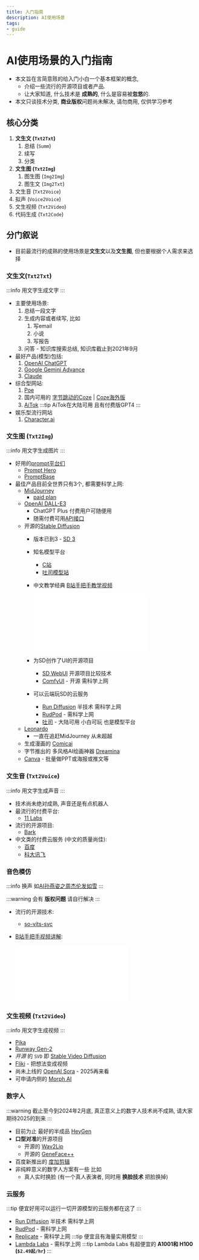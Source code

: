 ```yaml
---
title: 入门指南
description: AI使用场景
tags:
- guide
---
```


# AI使用场景的入门指南

- 本文旨在言简意赅的给入门小白一个基本框架的概念, 
  - 介绍一些流行的开源项目或者产品. 
  - 让大家知道, 什么技术是 __成熟的__, 什么是容易被**忽悠**的.
- 本文只谈技术分类, **商业版权**问题尚未解决, 请勿商用, 仅供学习参考

## 核心分类

1. **文生文 (`Txt2Txt`)**
   1. 总结 (`Summ`)
   2. 续写
   3. 分类
2. **文生图 (`Txt2Img`)**
   1. 图生图 (`Img2Img`)
   2. 图生文 (`Img2Txt`)
3. 文生音 (`Txt2Voice`)
4. 拟声 (`Voice2Voice`)
5. 文生视频 (`Txt2Video`)
6. 代码生成 (`Txt2Code`)

## 分门叙说

- 目前最流行的成熟的使用场景是**文生文**以及**文生图**, 但也要根据个人需求来选择

### 文生文(`Txt2Txt`)
:::info
用文字生成文字
:::
- 主要使用场景:
  1. 总结一段文字
  2. 生成内容或者续写, 比如
     1. 写email
     2. 小说
     3. 写报告
  3. 问答 - 知识库搜索总结, 知识库截止到2021年9月
- 最好产品(模型)包括: 
  1. [OpenAI ChatGPT](https://chat.openai.com/)
  2. [Google Gemini Advance](https://gemini.google.com/app)
  3. [Claude](https://console.anthropic.com/)
- 综合型网站:
  1. [Poe](https://poe.com/)
  2. 国内可用的 [字节跳动的Coze](https://www.coze.cn/) | [Coze海外版](https://www.coze.com/)
  3. [AiTok](https://chat.aitok.ai/register/648ea2a1ae498d6f4d28fa6e) 
      :::tip
      AiTok在大陆可用 且有付费版GPT4
      :::
- 娱乐型流行网站
  1. [Character.ai](https://beta.character.ai/)

### 文生图 (`Txt2Img`)

:::info
用文字生成图片
:::

- 好用的[prompt平台们](/ai/prompt-guides)
  - [Prompt Hero](https://prompthero.com/)
  - [PromptBase](https://promptbase.com/)
- 最佳产品目前全世界只有3个, 都需要科学上网:
  - [MidJourney](https://www.midjourney.com/app/) 
    - [paid plan](https://www.midjourney.com/account/)
  - [OpenAI DALL-E3](https://openai.com/dall-e-3)
    - ChatGPT Plus 付费用户可随便用
    - 随需付费可用[API接口](https://platform.openai.com/docs/guides/images/usage)
  - 开源的[Stable Diffusion](https://stablediffusionweb.com/)
    - 版本已到3 - [SD 3](https://stability.ai/stablediffusion3)
    - 知名模型平台 
      - [C站](https://civitai.com/)
      - [吐司模型站](https://tusiart.com/models)
    - 中文教学经典 [B站手把手教学视频](https://www.bilibili.com/video/BV1Fg4y1c7qy/?share_source=copy_web&vd_source=dbdcc51f213af12e5e8d90f615e6a93c)

      <iframe src="//player.bilibili.com/player.html?aid=826401952&bvid=BV1Fg4y1c7qy&cid=1139087062&page=1" scrolling="no" border="0" frameborder="no" framespacing="0" allowfullscreen="true"> </iframe>
    - 为SD创作了UI的开源项目
      - [SD WebUI](https://github.com/AUTOMATIC1111/stable-diffusion-webui) 开源项目比较技术
      - [ComfyUI](https://comfyui.com/) - 开源 需科学上网
    - 可以云端玩SD的云服务
      - [Run Diffusion](https://app.rundiffusion.com?ref=web9ai15) 半技术 需科学上网
      - [RudPod](https://runpod.io?ref=11a9xaes) - 需科学上网
      - [吐司](https://tusiart.com/) - 大陆可用 小白可玩 也是模型平台
  - [Leonardo](https://app.leonardo.ai/) 
    - 一直在追赶MidJourney 从未超越
  - 生成漫画的 [Comicai](https://comicai.ai/)
  - 字节推出的 多风格AI绘画神器 [Dreamina](https://www.capcut.cn/s/iNKUP7Ty/)
  - [Canva](https://www.canva.com/join/lvy-vkd-ybm) - 批量做PPT或海报或推文等
  

### 文生音 (`Txt2Voice`)

:::info 
用文字生成声音
:::

- 技术尚未绝对成熟, 声音还是有点机器人
- 最流行的付费平台:
  - [11 Labs](https://elevenlabs.io/)
- 流行的开源项目:
  - [Bark](https://github.com/suno-ai/bark)
- 中文类的付费云服务 (中文的质量尚佳):
  - [百度](https://ai.baidu.com/tech/speech/tts)
  - [科大讯飞](https://www.xfyun.cn/services/online_tts)

### 音色模仿

:::info
换声 如[AI孙燕姿之周杰伦发如雪](https://www.bilibili.com/video/BV1yv4y1H7wz/?share_source=copy_web&vd_source=dbdcc51f213af12e5e8d90f615e6a93c)
:::

:::warning
会有 **版权问题** 请自行解决
:::

- 流行的开源技术:
  - [so-vits-svc](https://github.com/voicepaw/so-vits-svc-fork)
- [B站手把手视频讲解](https://www.bilibili.com/video/BV1Cc411P7rs/?share_source=copy_web&vd_source=dbdcc51f213af12e5e8d90f615e6a93c):

  <iframe src="//player.bilibili.com/player.html?aid=271160091&bvid=BV1Cc411P7rs&cid=1131288245&page=1" scrolling="no" border="0" frameborder="yes" framespacing="0" allowfullscreen="true"></iframe>

### 文生视频 (`Txt2Video`)
:::info
用文字生成视频
:::
- [Pika](https://pika.art/)
- [Runway Gen-2](https://app.runwayml.com/ai-tools/gen-2) 
- _开源_ 的 `SVD` 即 [Stable Video Diffusion](https://stability.ai/stable-video)
- [Fliki](https://fliki.ai/?via=john-cao) - 把想法变成视频
- 尚未上线的 [OpenAI Sora](https://openai.com/sora) - 2025再来看
- 可申请内侧的 [Morph AI](https://app.morphstudio.com/waitlist)

### 数字人
:::warning
截止至今到2024年2月底, 真正意义上的数字人技术尚不成熟, 请大家期待2025的到来
:::
- 目前为止 最好的半成品 [HeyGen](https://app.heygen.com/guest/templates?cid=5e24983e)
- **口型对准**的开源项目
  - 开源的 [Wav2Lip](https://github.com/Rudrabha/Wav2Lip)
  - 开源的 [GeneFace++](https://genefaceplusplus.github.io/)
- 百度新推出的 [度加剪辑](https://ducut.baidu.com/share-activity.html?invite_code=bcaHxTg2HfBxHRCV51VAXA)
- 非纯粹意义的数字人方案有一些 比如
  - 真人实时换脸 (有一个真人表演者, 同时用 __换脸技术__ 把脸换掉)

### 云服务

:::tip
便宜好用可以运行一切开源模型的云服务都在这了
:::

- [Run Diffusion](https://app.rundiffusion.com?ref=web9ai15) 半技术 需科学上网
- [RudPod](https://runpod.io?ref=11a9xaes) - 需科学上网
- [Replicate](https://replicate.com/) - 需科学上网 
  :::tip
  便宜且有海量实用模型
  :::
- [Lambda Labs](https://lambdalabs.com/service/gpu-cloud#pricing) - 需科学上网 
  :::tip
  Lambda Labs 有超便宜的 **A1001和 H100 (`$2.49起/hr`)**
  :::
